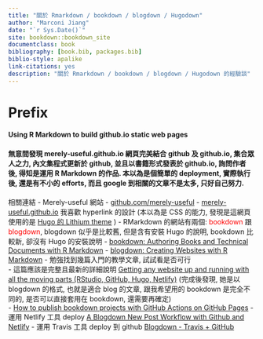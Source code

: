 ```yaml
--- 
title: "關於 Rmarkdown / bookdown / blogdown / Hugodown"
author: "Marconi Jiang"
date: "`r Sys.Date()`"
site: bookdown::bookdown_site
documentclass: book
bibliography: [book.bib, packages.bib]
biblio-style: apalike
link-citations: yes
description: "關於 Rmarkdown / bookdown / blogdown / Hugodown 的經驗談"
---
```


# Prefix

#### Using R Markdown to build github.io static web pages
#### 無意間發現 merely-useful.github.io 網頁完美結合 github 及 github.io, 集合眾人之力, 內文集程式更新於 github, 並且以書籍形式發表於 github.io, 詢問作者 後, 得知是運用 R Markdown 的作品. 本以為是個簡單的 deployment, 實際執行後, 還是有不小的 efforts, 而且 google 到相關的文章不是太多, 只好自己努力.

相關連結
- Merely-useful 網站
  - [github.com/merely-useful](https://github.com/merely-useful/merely-useful.github.io)
  - [merely-useful.github.io](https://merely-useful.github.io)  我喜歡  hyperlink 的設計 (本以為是 CSS 的能力, 發現是這網頁使用的是 [Hugo 的 Lithium theme](https://themes.gohugo.io/hugo-lithium-theme/) )
- RMarkdown 的網站有兩個:  <span style="color:red">bookdown</span> 跟 <span style="color:red">blogdown</span>, blogdown  似乎是比較舊, 但是含有安裝 Hugo 的說明, bookdown 比較新, 卻沒有 Hugo 的安裝說明
  - [bookdown: Authoring Books and Technical Documents with R Markdown](https://bookdown.org/yihui/bookdown/get-started.html)
  - [blogdown: Creating Websites with R Markdown](https://bookdown.org/yihui/blogdown/get-started.html)
- 勉強找到幾篇入門的教學文章, 試試看是否可行  
  - 這篇應該是完整且最新的詳細說明  [Getting any website up and running with all the moving parts (RStudio, GitHub, Hugo, Netlify)](https://alison.rbind.io/post/new-year-new-blogdown/)  (完成後發現, 她是以 blogdown 的格式, 也就是適合 blog 的文章, 跟我希望用的 bookdown 是完全不同的, 是否可以直接套用在 bookdown, 還需要再確定)  
  - [How to publish bookdown projects with GitHub Actions on GitHub Pages](https://medium.com/@delucmat/how-to-publish-bookdown-projects-with-github-actions-on-github-pages-6e6aecc7331e) 
  - 運用 Netlify 工具 deploy [A Blogdown New Post Workflow with Github and Netlify](https://www.garrickadenbuie.com/blog/blogdown-netlify-new-post-workflow/)
  - 運用 Travis 工具 deploy  到 github [Blogdown - Travis + GitHub](https://bookdown.org/yihui/blogdown/travis-github.html)
